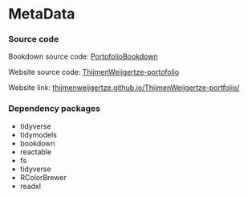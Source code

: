 # MetaData

### Source code {.unnumbered}

Bookdown source code: [PortofolioBookdown](https://github.com/ThijmenWeijgertze/PortofolioBookdown)

Website source code: [ThijmenWeijgertze-portofolio](https://github.com/ThijmenWeijgertze/PortofolioBookdown)

Website link: [thijmenweijgertze.github.io/ThijmenWeijgertze-portfolio/](https://thijmenweijgertze.github.io/ThijmenWeijgertze-portfolio/)

### Dependency packages {.unnumbered}

-   tidyverse
-   tidymodels
-   bookdown
-   reactable
-   fs
-   tidyverse
-   RColorBrewer
-   readxl
